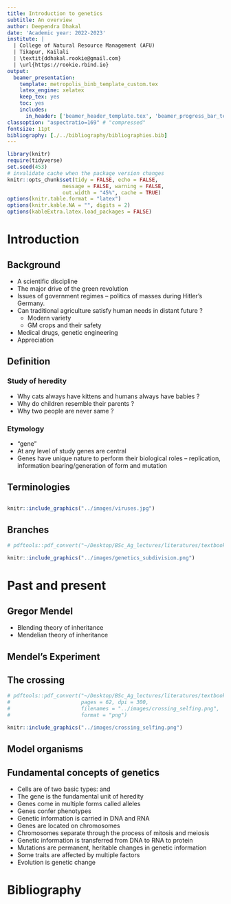 ```yaml
---
title: Introduction to genetics
subtitle: An overview
author: Deependra Dhakal
date: 'Academic year: 2022-2023' 
institute: |
  | College of Natural Resource Management (AFU)
  | Tikapur, Kailali
  | \textit{ddhakal.rookie@gmail.com}
  | \url{https://rookie.rbind.io}
output: 
  beamer_presentation:
    template: metropolis_binb_template_custom.tex
    latex_engine: xelatex
    keep_tex: yes
    toc: yes
    includes:
      in_header: ['beamer_header_template.tex', 'beamer_progress_bar_template.tex']
classoption: "aspectratio=169" # "compressed"
fontsize: 11pt
bibliography: [./../bibliography/bibliographies.bib]
---
```


```r
library(knitr)
require(tidyverse)
set.seed(453)
# invalidate cache when the package version changes
knitr::opts_chunk$set(tidy = FALSE, echo = FALSE, 
                  message = FALSE, warning = FALSE,
                  out.width = "45%", cache = TRUE)
options(knitr.table.format = "latex")
options(knitr.kable.NA = "", digits = 2)
options(kableExtra.latex.load_packages = FALSE)
```

# Introduction

## Background

::: incremental

- A scientific discipline
- The major drive of the green revolution
- Issues of government regimes -- politics of masses during Hitler's Germany.
- Can traditional agriculture satisfy human needs in distant future ?
  - Modern variety
  - GM crops and their safety
- Medical drugs, genetic engineering
- Appreciation

:::

##

\begin{columns}[T,onlytextwidth]
  
  \column{0.5\textwidth}

```r

knitr::include_graphics("../images/wild_flowers_abroad.jpg")
knitr::include_graphics("../images/jacaranda_kathmandu.jpg")
```

  \column{0.5\textwidth}

```r

knitr::include_graphics("../images/wheat_trial_plots.jpg")
```

\end{columns}

##

\begin{columns}[T,onlytextwidth]
  
  \column{0.5\textwidth}

```r
# pdftools::pdf_convert("~/Desktop/BSc_Ag_lectures/literatures/textbooks/General/Pierce Genetics Essentials Concepts Connections 1st txtbk.PDF", pages = 25, dpi = 300, filenames = "../images/green_revolution_borlaug.png", format = "png")

knitr::include_graphics("../images/green_revolution_borlaug.png")
```

  \column{0.5\textwidth}

```r
# pdftools::pdf_convert("~/Desktop/BSc_Ag_lectures/literatures/textbooks/General/Pierce Genetics Essentials Concepts Connections 1st txtbk.PDF", pages = 25, dpi = 300, filenames = "../images/green_revolution_crop.png", format = "png")

knitr::include_graphics("../images/green_revolution_crop.png")
```

\end{columns}

## Definition

### Study of heredity

::: incremental

- Why cats always have kittens and humans always have babies ?
- Why do children resemble their parents ?
- Why two people are never same ?

:::

### Etymology

::: incremental

- "gene"
- At any level of study genes are central
- Genes have unique nature to perform their biological roles -- replication, information bearing/generation of form and mutation

:::

## Terminologies

\begin{columns}[T,onlytextwidth]
  
  \column{0.3\textwidth}

\begin{itemize}
\item Selection
\item DNA
\item RNA
\item PCR
\item Viruses (Coronaviruses, H1N1)
\item BLAST
\item TATA
\item Hox1, Pht1
\item ELISA
\item FISH
\item CRISPR
\end{itemize}

  \column{0.7\textwidth}

```r

knitr::include_graphics("../images/chicken_selection.jpg")
```

\end{columns}

##

```r

knitr::include_graphics("../images/viruses.jpg")
```


## Branches

```r
# pdftools::pdf_convert("~/Desktop/BSc_Ag_lectures/literatures/textbooks/General/Pierce Genetics Essentials Concepts Connections 1st txtbk.PDF", pages = 27, dpi = 300, filenames = "../images/genetics_subdivision.png", format = "png")

knitr::include_graphics("../images/genetics_subdivision.png")
```

# Past and present

## Gregor Mendel

- Blending theory of inheritance
- Mendelian theory of inheritance

## Mendel's Experiment

\begin{columns}[T,onlytextwidth]
  
  \column{0.5\textwidth}

```r
# pdftools::pdf_convert("~/Desktop/BSc_Ag_lectures/literatures/textbooks/Introduction to Genetic Analysis/Griffiths - An Introduction to Genetic Analysis 11th Edition c2015.pdf",
#                       pages = 29, dpi = 300,
#                       filenames = "../images/mendels_experiment.png",
#                       format = "png")
knitr::include_graphics("../images/mendels_experiment.png")
```
  
  \column{0.5\textwidth}

```{r mendels-pea, fig.cap="\\textbf{The seven phenotypic pairs studied by Mendel; For each character Mendel studied two contrasting phenotypes} \\newline ", out.width="50%"}
# pdftools::pdf_convert("~/Desktop/BSc_Ag_lectures/literatures/textbooks/Introduction to Genetic Analysis/Griffiths - An Introduction to Genetic Analysis 11th Edition c2015.pdf",
#                       pages = 61, dpi = 300,
#                       filenames = "../images/mendels_pea.png",
#                       format = "png")

knitr::include_graphics("../images/mendels_pea.png")
```

\end{columns}

## The crossing

```r
# pdftools::pdf_convert("~/Desktop/BSc_Ag_lectures/literatures/textbooks/Introduction to Genetic Analysis/Griffiths - An Introduction to Genetic Analysis 11th Edition c2015.pdf",
#                       pages = 62, dpi = 300,
#                       filenames = "../images/crossing_selfing.png",
#                       format = "png")

knitr::include_graphics("../images/crossing_selfing.png")
```

## Model organisms

\begin{columns}[T,onlytextwidth]
  
  \column{0.33\textwidth}
  
```{r model-organisms-drosophila, fig.cap="\\textit{Drosophila melanogaster}", out.width="80%"}
# pdftools::pdf_convert("~/Desktop/BSc_Ag_lectures/literatures/textbooks/General/Pierce Genetics Essentials Concepts Connections 1st txtbk.PDF", pages = 28, dpi = 300, filenames = "../images/model_organisms.png", format = "png")

knitr::include_graphics("../images/model_organisms_drosophila.png")
```

  \column{0.33\textwidth}

```{r model-organisms-ecoli, fig.cap="\\textit{Escherichia coli}", out.width="80%"}
# pdftools::pdf_convert("~/Desktop/BSc_Ag_lectures/literatures/textbooks/General/Pierce Genetics Essentials Concepts Connections 1st txtbk.PDF", pages = 28, dpi = 300, filenames = "../images/model_organisms.png", format = "png")

knitr::include_graphics("../images/model_organisms_coli.png")
```

  \column{0.33\textwidth}

```{r model-organisms-caenorhabditis, fig.cap="\\textit{Caenorhabditis elegans}", out.width="80%"}
# pdftools::pdf_convert("~/Desktop/BSc_Ag_lectures/literatures/textbooks/General/Pierce Genetics Essentials Concepts Connections 1st txtbk.PDF", pages = 28, dpi = 300, filenames = "../images/model_organisms.png", format = "png")

knitr::include_graphics("../images/model_organisms_elegans.png")
```

\end{columns}

##

\begin{columns}[T,onlytextwidth]
  
  \column{0.33\textwidth}

```{r model-organisms-arabidopsis, fig.cap="\\textit{Arabidopsis thaliana}", out.width="80%"}
# pdftools::pdf_convert("~/Desktop/BSc_Ag_lectures/literatures/textbooks/General/Pierce Genetics Essentials Concepts Connections 1st txtbk.PDF", pages = 29, dpi = 300, filenames = "../images/model_organisms.png", format = "png")

knitr::include_graphics("../images/model_organisms_arabidopsis.png")
```

  \column{0.33\textwidth}

```{r model-organisms-cerevisiae, fig.cap="\\textit{Saccharomyces cerevisiae}", out.width="80%"}
# pdftools::pdf_convert("~/Desktop/BSc_Ag_lectures/literatures/textbooks/General/Pierce Genetics Essentials Concepts Connections 1st txtbk.PDF", pages = 29, dpi = 300, filenames = "../images/model_organisms.png", format = "png")

knitr::include_graphics("../images/model_organisms_cerevisiae.png")
```

  \column{0.33\textwidth}

```{r model-organisms-mus, fig.cap="\\textit{Mus musculus}", out.width="80%"}
# pdftools::pdf_convert("~/Desktop/BSc_Ag_lectures/literatures/textbooks/General/Pierce Genetics Essentials Concepts Connections 1st txtbk.PDF", pages = 29, dpi = 300, filenames = "../images/model_organisms.png", format = "png")

knitr::include_graphics("../images/model_organisms_mus.png")
```

\end{columns}

## Fundamental concepts of genetics

::: incremental

- Cells are of two basic types: \alert{Eukaryotic} and \alert{prokaryotic}
- The gene is the fundamental unit of heredity
- Genes come in multiple forms called alleles
- Genes confer phenotypes
- Genetic information is carried in DNA and RNA
- Genes are located on chromosomes
- Chromosomes separate through the process of mitosis and meiosis
- Genetic information is transferred from DNA to RNA to protein
- Mutations are permanent, heritable changes in genetic information
- Some traits are affected by multiple factors
- Evolution is genetic change

:::

# Bibliography
